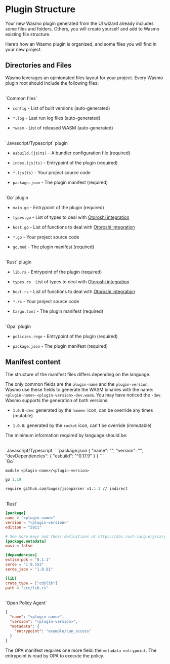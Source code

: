 
# Plugin Structure

Your new Wasmo plugin generated from the UI wizard already includes some files and folders. 
Others, you will create yourself and add to Wasmo existing file structure.

Here’s how an Wasmo plugin is organized, and some files you will find in your new project.

## Directories and Files

Wasmo leverages an opinionated files layout for your project. 
Every Wasmo plugin root should include the following files:

<br />
`Common files`

- `config` - List of built versions (auto-generated)

- `*.log` - Last run log files (auto-generated)
- `*wasm` - List of released WASM (auto-generated)

<br />
`Javascript/Typescript` plugin

- `esbuild.(js|ts)` - A bundler configuration file (required)

- `index.(js|ts)` - Entrypoint of the plugin (required)

- `*.(js|ts)` - Your project source code
- `package.json` - The plugin manifest (required)

<br />
`Go` plugin

- `main.go` -  Entrypoint of the plugin (required)

- `types.go` -  List of types to deal with [Otoroshi integration](/integrations/otoroshi)
- `host.go` -  List of functions to deal with [Otoroshi integration](/integrations/otoroshi)
- `*.go` - Your project source code
- `go.mod` - The plugin manifest (required)

<br />
`Rust` plugin

- `lib.rs` -  Entrypoint of the plugin (required)

- `types.rs` -  List of types to deal with [Otoroshi integration](/integrations/otoroshi)
- `host.rs` -  List of functions to deal with [Otoroshi integration](/integrations/otoroshi)
- `*.rs` - Your project source code
- `Cargo.toml` - The plugin manifest (required)

<br />
`Opa` plugin

- `policies.rego` -  Entrypoint of the plugin (required)

- `package.json` - The plugin manifest (required)

## Manifest content

The structure of the manifest files differs depending on the language. 

The only common fields are the `plugin-name` and the `plugin-version`.
Wasmo use these fields to generate the WASM binaries with the name: `<plugin-name>-<plugin-version>-dev.wasm`. 
You may have noticed the `-dev`. Wasmo supports the generation of both versions: 

- `1.0.0-dev`: generated by the `hammer` icon, can be override any times (mutable)

- `1.0.0`: generated by the `rocket` icon, can't be override (immutable)

The minimum information required by language should be:

<br />
`Javascript/Typescript` 
```package.json 
{
  "name": "<plugin-name>",
  "version": "<plugin-version>",
  "devDependencies": {
    "esbuild": "^0.17.9" 
  }
}
```

<br />
`Go` 

```go.mod
module <plugin-name>/<plugin-version>

go 1.19

require github.com/buger/jsonparser v1.1.1 // indirect
```


<br />
`Rust`

```Cargo.toml
[package]
name = "<plugin-name>"
version = "<plugin-version>"
edition = "2021"

# See more keys and their definitions at https://doc.rust-lang.org/cargo/reference/manifest.html
[package.metadata]
wasi = false

[dependencies]
extism-pdk = "0.1.1"
serde = "1.0.152"
serde_json = "1.0.91"

[lib]
crate_type = ["cdylib"]
path = "src/lib.rs"
```

<br />
`Open Policy Agent`

```package.json
{
  "name": "<plugin-name>",
  "version": "<plugin-version>",
  "metadata": {
    "entrypoint": "example/can_access"
  }
}
```

The OPA manifest requires one more field: the `metadata entrypoint`. 
The entrypoint is read by OPA to execute the policy. 

